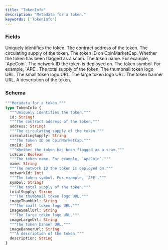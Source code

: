 ```yaml
---
title: "TokenInfo"
description: "Metadata for a token."
keywords: ['TokenInfo']
---
```


### Fields

<ResponseField name="id" type="String!" required>
  Uniquely identifies the token.
</ResponseField>

<ResponseField name="address" type="String!" required>
  The contract address of the token.
</ResponseField>

<ResponseField name="circulatingSupply" type="String">
  The circulating supply of the token.
</ResponseField>

<ResponseField name="cmcId" type="Int">
  The token ID on CoinMarketCap.
</ResponseField>

<ResponseField name="isScam" type="Boolean">
  Whether the token has been flagged as a scam.
</ResponseField>

<ResponseField name="name" type="String">
  The token name. For example, `ApeCoin`.
</ResponseField>

<ResponseField name="networkId" type="Int!" required>
  The network ID the token is deployed on.
</ResponseField>

<ResponseField name="symbol" type="String!" required>
  The token symbol. For example, `APE`.
</ResponseField>

<ResponseField name="totalSupply" type="String">
  The total supply of the token.
</ResponseField>

<ResponseField name="imageThumbUrl" type="String">
  The thumbnail token logo URL.
</ResponseField>

<ResponseField name="imageSmallUrl" type="String">
  The small token logo URL.
</ResponseField>

<ResponseField name="imageLargeUrl" type="String">
  The large token logo URL.
</ResponseField>

<ResponseField name="imageBannerUrl" type="String">
  The token banner URL.
</ResponseField>

<ResponseField name="description" type="String">
  A description of the token.
</ResponseField>

### Schema


```graphql 
"""Metadata for a token."""
type TokenInfo {
  """Uniquely identifies the token."""
  id: String!
  """The contract address of the token."""
  address: String!
  """The circulating supply of the token."""
  circulatingSupply: String
  """The token ID on CoinMarketCap."""
  cmcId: Int
  """Whether the token has been flagged as a scam."""
  isScam: Boolean
  """The token name. For example, `ApeCoin`."""
  name: String
  """The network ID the token is deployed on."""
  networkId: Int!
  """The token symbol. For example, `APE`."""
  symbol: String!
  """The total supply of the token."""
  totalSupply: String
  """The thumbnail token logo URL."""
  imageThumbUrl: String
  """The small token logo URL."""
  imageSmallUrl: String
  """The large token logo URL."""
  imageLargeUrl: String
  """The token banner URL."""
  imageBannerUrl: String
  """A description of the token."""
  description: String
}
```
